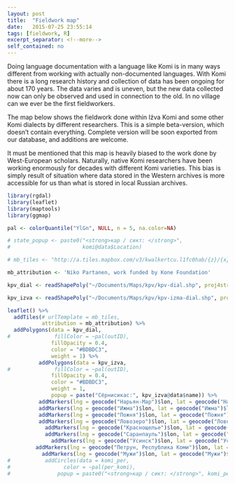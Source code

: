 ```yaml
---
layout: post
title:  "Fieldwork map"
date:   2015-07-25 23:55:14
tags: [fieldwork, R]
excerpt_separator: <!--more-->
self_contained: no
---
```


Doing language documentation with a language like Komi is in many ways different from working with actually non-documented languages. With Komi there is a long research history and collection of data has been ongoing for about 170 years. The data varies and is uneven, but the new data collected now can only be observed and used in connection to the old. In no village can we ever be the first fieldworkers.<!--more-->

The map below shows the fieldwork done within Iźva Komi and some other Komi dialects by different researchers. This is a simple beta-version, which doesn't contain everything. Complete version will be soon exported from our database, and additions are welcome.

It must be mentioned that this map is heavily biased to the work done by West-European scholars. Naturally, native Komi researchers have been working enormously for decades with different Komi varieties. This bias is simply result of situation where data stored in the Western archives is more accessible for us than what is stored in local Russian archives.

```r
library(rgdal)
library(leaflet)
library(maptools)
library(ggmap)

pal <- colorQuantile("YlGn", NULL, n = 5, na.color=NA)

# state_popup <- paste0("<strong>кар / сикт: </strong>", 
#                       komi@data$Location)

# mb_tiles <- "http://a.tiles.mapbox.com/v3/kwalkertcu.l1fc0hab/{z}/{x}/{y}.png"

mb_attribution <- 'Niko Partanen, work funded by Kone Foundation'

kpv_dial <- readShapePoly("~/Documents/Maps/kpv/kpv-dial.shp", proj4string = CRS("+proj=longlat +ellps=WGS84 +datum=WGS84 +no_defs"))

kpv_izva <- readShapePoly("~/Documents/Maps/kpv/kpv-izma-dial.shp", proj4string = CRS("+proj=longlat +ellps=WGS84 +datum=WGS84 +no_defs"))

leaflet() %>%
  addTiles(# urlTemplate = mb_tiles,  
           attribution = mb_attribution) %>%
  addPolygons(data = kpv_dial,
#              fillColor = ~pal(outID), 
              fillOpacity = 0.4, 
              color = "#BDBDC3", 
              weight = 1) %>%
          addPolygons(data = kpv_izva,
#              fillColor = ~pal(outID), 
              fillOpacity = 0.4, 
              color = "#BDBDC3", 
              weight = 1,
              popup = paste("Сёрнисикас:", kpv_izva@data$name)) %>%
          addMarkers(lng = geocode("Нарьян-Мар")$lon, lat = geocode("Нарьян-Мар")$lat, popup = "Izhva Komi Documentation Project, 2015, Funded by Kone Foundation") %>%
          addMarkers(lng = geocode("Ижма")$lon, lat = geocode("Ижма")$lat, popup = "Izhva Komi Documentation Project, 2014, Funded by Kone Foundation") %>%
          addMarkers(lng = geocode("Пожня")$lon, lat = geocode("Пожня")$lat, popup = "Izhva Komi Documentation Project, 2015, Funded by Kone Foundation") %>%
          addMarkers(lng = geocode("Ловозеро")$lon, lat = geocode("Ловозеро")$lat, popup = "Fieldwork in 2009, Kola Saami Documentation Project, Michael Rießler et.al.") %>%
            addMarkers(lng = geocode("Краснощелье")$lon, lat = geocode("Краснощелье")$lat, popup = "Fieldwork in 2009, Kola Saami Documentation Project, Michael Rießler et.al.") %>%
            addMarkers(lng = geocode("Саранпауль")$lon, lat = geocode("Саранпауль")$lat, popup = "Fieldwork in 2011, Personal work of Niko Partanen and Valentina Viktorovna Filippova") %>%
              addMarkers(lng = geocode("Усинск")$lon, lat = geocode("Усинск")$lat, popup = "Fieldwork in 1966, Erik Vászolyi-Vasse and Gennadiy Baraksanov") %>%
         addMarkers(lng = geocode("Петрун, Республика Коми")$lon, lat = geocode("Петрун, Республика Коми")$lat, popup = "Interview Niko Partanen did in 2011 while studying in Syktyvkar.") %>%
           addMarkers(lng = geocode("Мужи")$lon, lat = geocode("Мужи")$lat, popup = "Károly Rédei interviewed Juri Rochev in Syktyvkar at the 70's, the text is publisked in Zyrian Folklore Texts, Akadémiai Kiadó, 1978.")
#           addCircles(data = komi_per,
#                 color = ~pal(per_komi),
#               popup = paste0("<strong>кар / сикт: </strong>", komi_per$Location, "</strong>, комияс: ", sprintf("%.1f %%", 100*komi_per$per_komi)))
```

